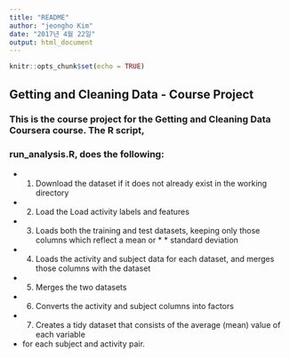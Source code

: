---
title: "README"
author: "jeongho Kim"
date: "2017년 4월 22일"
output: html_document
---

```{r setup, include=FALSE}
knitr::opts_chunk$set(echo = TRUE)
```

## Getting and Cleaning Data - Course Project

### This is the course project for the Getting and Cleaning Data Coursera course. The R script, 
### run_analysis.R, does the following:

* 1. Download the dataset if it does not already exist in the working directory
* 2. Load the Load activity labels and features
* 3. Loads both the training and test datasets, keeping only those columns which reflect a mean or  * *    standard deviation
* 4. Loads the activity and subject data for each dataset, and merges those columns with the dataset
* 5. Merges the two datasets
* 6. Converts the activity and subject columns into factors
* 7. Creates a tidy dataset that consists of the average (mean) value of each variable 
*    for each subject and activity pair.